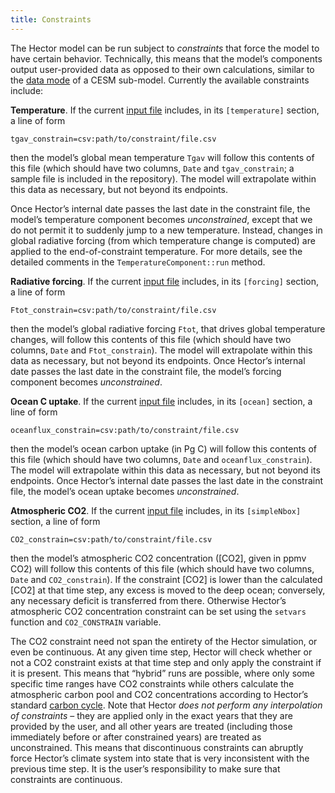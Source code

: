 ```yaml
---
title: Constraints
---
```


The Hector model can be run subject to *constraints* that force the model to have certain behavior. Technically, this means that the model's components output user-provided data as opposed to their own calculations, similar to the [data mode](http://www.cesm.ucar.edu/models/cesm1.0/cesm/cesm_doc_1_0_4/x42.html) of a CESM sub-model. Currently the available constraints include:

**Temperature**. If the current [input file](InputFiles.html) includes, in its `[temperature]` section, a line of form

```
tgav_constrain=csv:path/to/constraint/file.csv
```

then the model's global mean temperature `Tgav` will follow this contents of this file (which should have two columns, `Date` and `tgav_constrain`; a sample file is included in the repository). The model will extrapolate within this data as necessary, but not beyond its endpoints.

Once Hector's internal date passes the last date in the constraint file, the model's temperature component becomes *unconstrained*, except that we do not permit it to suddenly jump to a new temperature. Instead, changes in global radiative forcing (from which temperature change is computed) are applied to the end-of-constraint temperature. For more details, see the detailed comments in the `TemperatureComponent::run` method.

**Radiative forcing**. If the current [input file](InputFiles.html) includes, in its `[forcing]` section, a line of form

```
Ftot_constrain=csv:path/to/constraint/file.csv
```

then the model's global radiative forcing `Ftot`, that drives global temperature changes, will follow this contents of this file (which should have two columns, `Date` and `Ftot_constrain`). The model will extrapolate within this data as necessary, but not beyond its endpoints. Once Hector's internal date passes the last date in the constraint file, the model's forcing component becomes *unconstrained*.

**Ocean C uptake**. If the current [input file](InputFiles.html) includes, in its `[ocean]` section, a line of form

```
oceanflux_constrain=csv:path/to/constraint/file.csv
```

then the model's ocean carbon uptake (in Pg C) will follow this contents of this file (which should have two columns, `Date` and `oceanflux_constrain`). The model will extrapolate within this data as necessary, but not beyond its endpoints. Once Hector's internal date passes the last date in the constraint file, the model's ocean uptake becomes *unconstrained*.

**Atmospheric CO2**. If the current [input file](InputFiles) includes, in its `[simpleNbox]` section, a line of form

```
CO2_constrain=csv:path/to/constraint/file.csv
```

then the model's atmospheric CO2 concentration ([CO2], given in ppmv CO2) will follow this contents of this file (which should have two columns, `Date` and `CO2_constrain`). If the constraint [CO2] is lower than the calculated [CO2] at that time step, any excess is moved to the deep ocean; conversely, any necessary deficit is transferred from there.
Otherwise Hector's atmospheric CO2 concentration constraint can be set using the `setvars` function and `CO2_CONSTRAIN` variable.

The CO2 constraint need not span the entirety of the Hector simulation, or even be continuous.
At any given time step, Hector will check whether or not a CO2 constraint exists at that time step and only apply the constraint if it is present.
This means that "hybrid" runs are possible, where only some specific time ranges have CO2 constraints while others calculate the atmospheric carbon pool and CO2 concentrations according to Hector's standard [carbon cycle](SimpleNBox).
Note that Hector _does not perform any interpolation of constraints_ -- they are applied only in the exact years that they are provided by the user, and all other years are treated (including those immediately before or after constrained years) are treated as unconstrained.
This means that discontinuous constraints can abruptly force Hector's climate system into state that is very inconsistent with the previous time step.
It is the user's responsibility to make sure that constraints are continuous.
